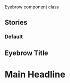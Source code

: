 
<Meta title="Components/Eyebrow" id="components/eyebrow" />

<Title>Eyebrow</Title>
<Subtitle>Eyebrow component class</Subtitle>
<MaturityScale
  category={additionalDocs['Eyebrow'].maturityCategory}
  level={additionalDocs['Eyebrow'].maturityLevel}
/>
<Guidance
  href={additionalDocs['Eyebrow'].guidanceHref}
  name={additionalDocs['Eyebrow'].guidanceName}
/>

## Stories

### Default

<Canvas>
  <Story name="Default">
    <h2 className="vads-m-eyebrow">Eyebrow Title</h2>
    <h1>Main Headline</h1>
  </Story>
</Canvas>
